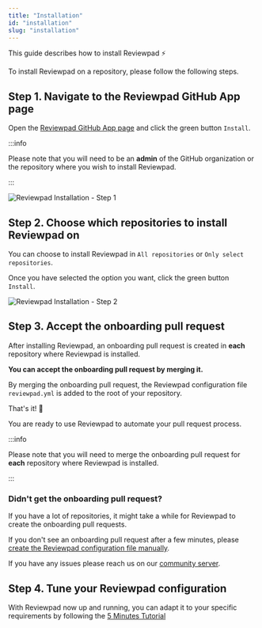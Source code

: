 ```yaml
---
title: "Installation"
id: "installation"
slug: "installation"
---
```



This guide describes how to install Reviewpad :zap:

To install Reviewpad on a repository, please follow the following steps.

## Step 1. Navigate to the Reviewpad GitHub App page

Open the [Reviewpad GitHub App page](https://github.com/apps/reviewpad) and click the green button `Install`.

:::info

Please note that you will need to be an **admin** of the GitHub organization or the repository where you wish to install Reviewpad.

:::

![Reviewpad Installation - Step 1](/img/installation/step1.png)

## Step 2. Choose which repositories to install Reviewpad on

You can choose to install Reviewpad in `All repositories` or `Only select repositories`.

Once you have selected the option you want, click the green button `Install`.

![Reviewpad Installation - Step 2](/img/installation/step2.png)

## Step 3. Accept the onboarding pull request

After installing Reviewpad, an onboarding pull request is created in **each** repository where Reviewpad is installed.

**You can accept the onboarding pull request by merging it.**

By merging the onboarding pull request, the Reviewpad configuration file `reviewpad.yml` is added to the root of your repository.

That's it! :tada:

You are ready to use Reviewpad to automate your pull request process.

:::info

Please note that you will need to merge the onboarding pull request for **each** repository where Reviewpad is installed.

:::

### Didn't get the onboarding pull request?

If you have a lot of repositories, it might take a while for Reviewpad to create the onboarding pull requests.

If you don't see an onboarding pull request after a few minutes, please [create the Reviewpad configuration file manually](#create-the-reviewpad-configuration-file-manually).

If you have any issues please reach us on our [community server](https://reviewpad.com/discord).

## Step 4. Tune your Reviewpad configuration

With Reviewpad now up and running, you can adapt it to your specific requirements by following the [5 Minutes Tutorial](/)

